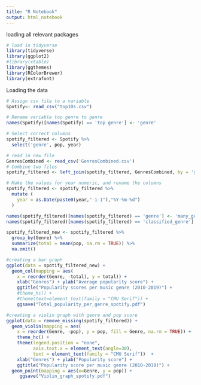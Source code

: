 ---
title: "R Notebook"
output: html_notebook
---

loading all relevant packages
```{r}
# load in tidyverse
library(tidyverse)
library(ggplot2)
#library(xtable)
library(ggthemes)
library(RColorBrewer)
library(extrafont)
```
Loading the data
```{r}
# Assign csv file to a variable
Spotify<- read_csv("top10s.csv")

# Rename variable top genre to genre
names(Spotify)[names(Spotify) == 'top genre'] <- 'genre'

# Select correct columns
spotify_filtered <- Spotify %>%
  select('genre', pop, year)
```

```{r}
# read in new file
GenresCombined <- read_csv('GenresCombined.csv')
# Combine two files
spotify_filtered <- left_join(spotify_filtered, GenresCombined, by = 'genre')


```

```{r}
# Make the values for year numeric, and rename the columns
spotify_filtered <- spotify_filtered %>%
  mutate (
    year = as.Date(paste0(year,"-1-1"),"%Y-%m-%d")
  )

names(spotify_filtered)[names(spotify_filtered) == 'genre'] <- 'many_genres'
names(spotify_filtered)[names(spotify_filtered) == 'classified_genre'] <- 'Genre'

```

```{r}
spotify_filtered_new <- spotify_filtered %>%
  group_by(Genre) %>%
  summarize(total = mean(pop, na.rm = TRUE)) %>%
  na.omit()

#creating a bar graph
ggplot(data = spotify_filtered_new) +
  geom_col(mapping = aes(
    x = reorder(Genre, -total), y = total)) + 
    xlab("Genres") + ylab("Average popularity score") +
    ggtitle("Popularity scores per music genre (2010-2019)") +
    #theme_hc() +
    #theme(text=element_text(family = "CMU Serif")) +
    ggsave("Total_popularity_per_genre_spotify.pdf")

#creating a violin graph with genre and pop score
ggplot(data = remove_missing(spotify_filtered)) +
  geom_violin(mapping = aes(
    x = reorder(Genre, -pop), y = pop, fill = Genre, na.rm = TRUE)) +
    theme_hc() +
    theme(legend.position = "none", 
          axis.text.x = element_text(angle=30), 
          text = element_text(family = "CMU Serif"))  +
    xlab("Genres") + ylab("Popularity score") +
    ggtitle("Popularity score per music genre (2010-2019)") +
  geom_point(mapping = aes(x=Genre, y = pop)) +
     ggsave("Violin_graph_spotify.pdf") 
  

```